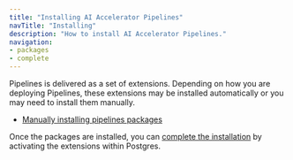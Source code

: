 ```yaml
---
title: "Installing AI Accelerator Pipelines"
navTitle: "Installing"
description: "How to install AI Accelerator Pipelines."
navigation:
- packages
- complete
---
```


Pipelines is delivered as a set of extensions. Depending on how you are deploying Pipelines, these extensions may be installed automatically or you may need to install them manually.

- [Manually installing pipelines packages](packages)

Once the packages are installed, you can [complete the installation](complete) by activating the extensions within Postgres.

